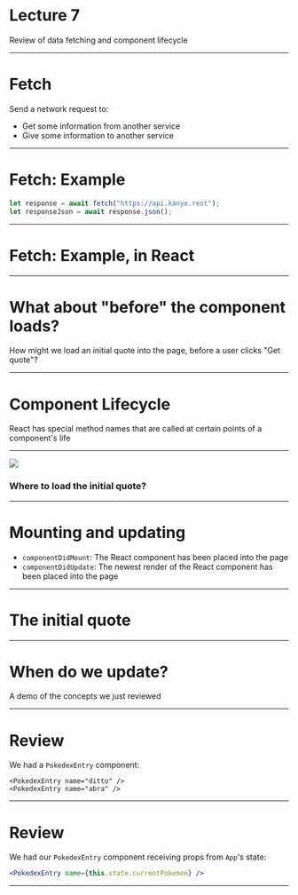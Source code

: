 
<Logo />

# Lecture 7

Review of data fetching and component lifecycle

---

# Fetch

Send a network request to:

- Get some information from another service
- Give some information to another service

---

# Fetch: Example

```javascript
let response = await fetch("https://api.kanye.rest");
let responseJson = await response.json();
```

---

# Fetch: Example, in React

<div className="codesurfer">
  <CodeSurfer
    theme={ultramin}
    code={require("!raw-loader!./assets/code/fetch_in_react.js")}
    lang="javascript"
    showNumbers={false}
    dark={false}
    steps={[
      { notes: "" },
      {
        notes:
          "We'll store a 'current' quote inside of state. It'll be empty at first!",
        lines: [4, 5, 6]
      },
      {
        notes:
          "That state variable will be rendered inside of our component, here",
        lines: [21]
      },
      {
        notes: "We have a button to fetch the quote",
        lines: [20]
      },
      {
        notes: "What does this.getQuote do?",
        lines: [20]
      },
      {
        notes:
          "Here's this.getQuote: it fetches from the Kanye West API and sets it into our state",
        lines: [9, 10, 11, 12, 13, 14, 15]
      },
      {
        notes: "This appears in our render function, from state!",
        lines: [21]
      },
      {}
    ]}
  />
</div>

---

# What about "before" the component loads?

How might we load an initial quote into the page, before a user clicks "Get quote"?

---

# Component Lifecycle

React has special method names that are called at certain points of a component's life

---

![](https://cdn-images-1.medium.com/max/1600/1*cPwvUhZrnB1dtZnjBEfXfA.png)

### Where to load the initial quote?

---

# Mounting and updating

- `componentDidMount`: The React component has been placed into the page
- `componentDidUpdate`: The newest render of the React component has been placed into the page

---

# The initial quote

<div className="codesurfer">
  <CodeSurfer
    theme={ultramin}
    code={require("!raw-loader!./assets/code/fetch_in_react2.js")}
    lang="javascript"
    showNumbers={false}
    dark={false}
    steps={[
      {},
      { notes: "This addition will load an initial quote", lines: [9, 10, 11] }
    ]}
  />
</div>

---

# When do we update?

A demo of the concepts we just reviewed

---

# Review

We had a `PokedexEntry` component:

```
<PokedexEntry name="ditto" />
<PokedexEntry name="abra" />
```

---

# Review

We had our `PokedexEntry` component receiving props from `App`'s state:

```jsx
<PokedexEntry name={this.state.currentPokemon} />
```

---

<div className="codesurfer">
  <CodeSurfer
    theme={ultramin}
    code={require("!raw-loader!./assets/code/fetch_in_react3.js")}
    lang="javascript"
    showNumbers={false}
    dark={false}
    steps={[
      {
        notes:
          "When the component first mounts, we fetch the Pokemon's info into state",
        lines: [25, 26, 27]
      },
      {
        notes:
          "Subsequently, when the component gets a different name prop, we fetch the Pokemon's info again",
        lines: [29, 30, 31, 32, 33]
      },
      {
        notes:
          "We only fetch again if the specific prop we use to identify Pokemon has changed",
        lines: [30, 31, 32]
      },
      {
        notes:
          "If this condition weren't here, this would cause infinite re-renders. componentDidUpdate happens after setState calls, too!",
        lines: [30, 31, 32]
      }
    ]}
  />
</div>
